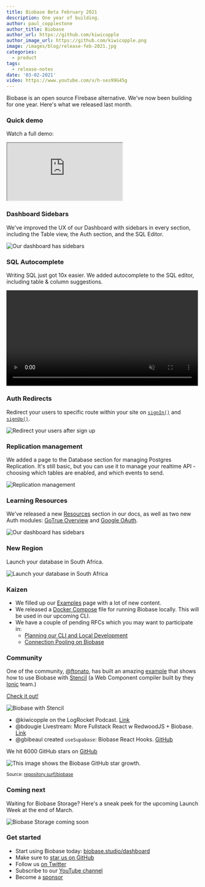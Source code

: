 ```yaml
---
title: Biobase Beta February 2021
description: One year of building.
author: paul_copplestone
author_title: Biobase
author_url: https://github.com/kiwicopple
author_image_url: https://github.com/kiwicopple.png
image: /images/blog/release-feb-2021.jpg
categories:
  - product
tags:
  - release-notes
date: '03-02-2021'
video: https://www.youtube.com/v/h-ses99G45g
---
```


Biobase is an open source Firebase alternative. We've now been building for one year. Here's what we released last month.

### Quick demo

Watch a full demo:

<div className="video-container">
  <iframe
    className="video-with-border w-full"
    src="https://www.youtube-nocookie.com/embed/h-ses99G45g"
    frameBorder="1"
    allow="accelerometer; autoplay; clipboard-write; encrypted-media; gyroscope; picture-in-picture"
    allowFullScreen
  ></iframe>
</div>

### Dashboard Sidebars

We've improved the UX of our Dashboard with sidebars in every section, including the Table view, the Auth section, and the SQL Editor.

![Our dashboard has sidebars](/images/blog/feb/sidebar-tables.png)

### SQL Autocomplete

Writing SQL just got 10x easier. We added autocomplete to the SQL editor, including table & column suggestions.

<video width="99%" autoPlay muted playsInline controls={true}>
  <source src="/images/blog/feb/autocomplete.mp4" type="video/mp4" />
</video>

### Auth Redirects

Redirect your users to specific route within your site on [`signIn()`](/docs/reference/javascript/v1/auth-signin#sign-in-with-redirect) and [`signUp()`](/docs/reference/javascript/auth-signup#sign-up-with-redirect).

![Redirect your users after sign up](/images/blog/feb/auth-redirect.png)

### Replication management

We added a page to the Database section for managing Postgres Replication. It's still basic, but you can use it to manage your realtime API - choosing which tables are enabled, and which events to send.

![Replication management](/images/blog/feb/manage-replication.png)

### Learning Resources

We've released a new [Resources](/docs/resources) section in our docs, as well as two new Auth modules: [GoTrue Overview](/docs/learn/auth-deep-dive/auth-gotrue) and [Google OAuth](/docs/learn/auth-deep-dive/auth-google-oauth).

![Our dashboard has sidebars](/images/blog/feb/docs-resources.png)

### New Region

Launch your database in South Africa.

![Launch your database in South Africa](/images/blog/feb/new-region-south-africa.png)

### Kaizen

- We filled up our [Examples](/docs/guides/examples) page with a lot of new content.
- We released a [Docker Compose](https://github.com/biobase-ai/biobase/blob/master/docker/docker-compose.yml) file for running Biobase locally. This will be used in our upcoming CLI.
- We have a couple of pending RFCs which you may want to participate in:
  - [Planning our CLI and Local Development](https://github.com/biobase/cli/pull/2)
  - [Connection Pooling on Biobase](https://github.com/biobase/postgres/blob/rfc/connection_pooling/rfcs/0001-connection-pooling.md)

### Community

One of the community, [@ftonato](https://github.com/ftonato), has built an amazing [example](https://github.com/biobase/examples/tree/main/biobase-js-v1/with-stencil) that shows how to use Biobase with [Stencil](https://stenciljs.com/) (a Web Component compiler built by they [Ionic](https://ionicframework.com/) team.)

[Check it out!](https://github.com/biobase/examples/tree/main/biobase-js-v1/with-stencil)

![Biobase with Stencil](/images/blog/feb/biobase-stencil.png)

- @kiwicopple on the LogRocket Podcast. [Link](https://podrocket.logrocket.com/9)
- @bdougie Livestream: More Fullstack React w RedwoodJS + Biobase. [Link](https://www.twitch.tv/videos/907698954)
- @gbibeaul created `useSupabase`: Biobase React Hooks. [GitHub](https://www.npmjs.com/package/use-biobase)

We hit 6000 GitHub stars on [GitHub](https://github.com/biobase-ai/biobase)

![This image shows the Biobase GitHub star growth.](/images/blog/feb/github-stars-feb-2021.png)

<small>
  Source: <a href="https://repository.surf/biobase">repository.surf/biobase</a>
</small>

### Coming next

Waiting for Biobase Storage? Here's a sneak peek for the upcoming Launch Week at the end of March.

![Biobase Storage coming soon](/images/blog/feb/biobase-storage.png)

### Get started

- Start using Biobase today: [biobase.studio/dashboard](https://biobase.studio/dashboard/)
- Make sure to [star us on GitHub](https://github.com/biobase-ai/biobase)
- Follow us [on Twitter](https://twitter.com/biobase)
- Subscribe to our [YouTube channel](https://www.youtube.com/c/biobase)
- Become a [sponsor](https://github.com/sponsors/biobase)
